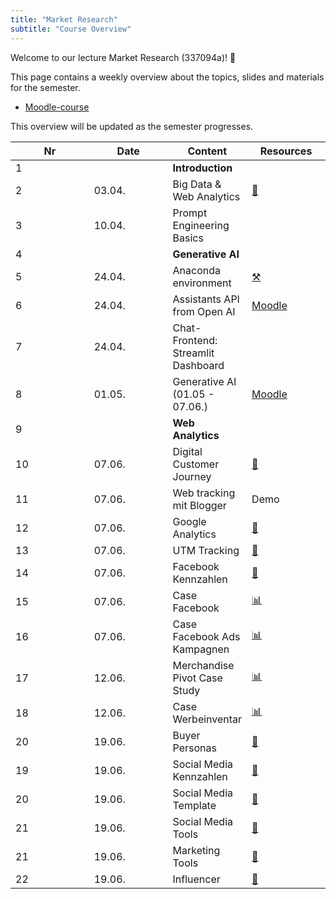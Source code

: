 ```yaml
---
title: "Market Research"
subtitle: "Course Overview"
---
```


Welcome to our lecture Market Research (337094a)! 👋  

This page contains a weekly overview about the topics, slides and materials for the semester.

- [Moodle-course](https://moodle.hdm-stuttgart.de/course/view.php?id=2464)

<!-- - [Miro board 📝](https://miro.com/app/board/uXjVNair5iM=/) (password is provided in Moodle) -->



:::{.callout-note}
This overview will be updated as the semester progresses.
:::




|	Nr	|	Date	|	Content	|		Resources		|	
|	---	|	---	|	---	|		---		|	
|	1	|		|	**Introduction**	|				|	
|	2	|	03.04.	|	Big Data & Web Analytics	|		[📑](https://docs.google.com/presentation/d/14mDixoFHReJhc7D3G0ooC_CZJ8R14AcjJLXqFfUmKgo/export/pdf)		|	
|	3	|	10.04.	|	Prompt Engineering Basics	|				|	
|	4	|		|	**Generative AI**	|				|	
|	5	|	24.04.	|	Anaconda environment	|		[⚒️](https://om2-ss24.github.io/website/anaconda-environment.html)		|	
|	6	|	24.04.	|	Assistants API from Open AI	|		[Moodle](https://moodle.hdm-stuttgart.de/course/view.php?id=2233&section=10)		|	
|	7	|	24.04.	|	Chat-Frontend: Streamlit Dashboard	|				|	
|	8	|	01.05.	|	Generative AI (01.05 - 07.06.)	|		[Moodle](https://moodle.hdm-stuttgart.de/course/view.php?id=2233&section=10)		|	
|	9	|		|	**Web Analytics**	|				|	
|	10	|	07.06.	|	Digital Customer Journey	|		[📑](https://docs.google.com/presentation/d/1PjsH6zrGXJQmVUeUXqtx97YXXrxmwhj13n442SDNyIE/export/pdf)		|	
|	11	|	07.06.	|	Web tracking mit Blogger 	|		Demo		|	
|	12	|	07.06.	|	Google Analytics	|		[📑](https://docs.google.com/presentation/d/1rWW6ZyH8-Cex4g04wKnXMtjhBZVnPmUdoEZn7rXwer0/export/pdf)		|	
|	13	|	07.06.	|	UTM Tracking	|		[📑](https://docs.google.com/presentation/d/1_BBH1kD_i_bRA4Rcp8PY6TjDpx95lD6NbOAE-YfWxnY/export/pdf)		|	
|	14	|	07.06.	|	Facebook Kennzahlen	|		[📑](https://docs.google.com/presentation/d/1hljb0T3sA5yDMCvSXy_SAv3vgW3hSVasc7dT-wwynPE/export/pdf)		|	
|	15	|	07.06.	|	Case Facebook	|		[📊](https://docs.google.com/spreadsheets/d/1aTkSrNZPeh14Ier3WX-Po5zIlmLWujLfWLfqQcLHKXo/edit?usp=sharing)		|	
|	16	|	07.06.	|	Case Facebook Ads Kampagnen	|		[📊](https://docs.google.com/spreadsheets/d/1svLWw4-mtjcfOfTTxxu2e6PKWlLmhUgeGtefzE6I3mk/edit?usp=sharing)		|	
|	17	|	12.06.	|	Merchandise Pivot Case Study	|		[📊](https://docs.google.com/spreadsheets/d/1hsUE0PHJR-wmELI8y2XFgcYBFFwqKG4UjI3Y8odM6kU/edit?usp=sharing)		|	
|	18	|	12.06.	|	Case Werbeinventar	|		[📊](https://docs.google.com/spreadsheets/d/1Ft9CfS7HKJPSiRVqXoIVMcOEg1EfGkPFHKBFNzpmo40/edit?usp=sharing)		|	
|	20	|	19.06.	|	Buyer Personas	|		[📝](https://docs.google.com/presentation/d/1dEyL_jVAl2meREQHJdn38u8PJD-26G7gjFbWXT0Abco/view?usp=sharing)		|	
|	19	|	19.06.	|	Social Media Kennzahlen	|		[📝](https://docs.google.com/presentation/d/1OAy9Qe3h0AlePEcYoeHF9qPLL7aGYvlhvvXsANrl9-g/view?usp=sharing)		|	
|	20	|	19.06.	|	Social Media Template	|		[📝](https://docs.google.com/presentation/d/15I-qdXuIzqVQo0m7MPdd_u7YK0joMCWU6fHifHkPZHc/view?usp=sharing)		|	
|	21	|	19.06.	|	Social Media Tools 	|		[📑](https://docs.google.com/presentation/d/1PRpAkwZTA8CGufafmmxoOFgMW1JrfRFt75o1rau_UTI/export/pdf)		|	
|	21	|	19.06.	|	Marketing Tools	|		[📑](https://docs.google.com/presentation/d/1x4UKIZROhRPOtdNmbOHcZCSLyxlE9h84sFrlvXJj9Tg/export/pdf)		|	
|	22	|	19.06.	|	Influencer	|		[📑](https://docs.google.com/presentation/d/1bOTkDNpsXqw0_cDPPNxCDHCz61XAiEzwOS1rqw1e2Dc/export/pdf)		|	